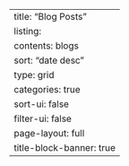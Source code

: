 ---
title: "Blog Posts"
listing:
  contents: blogs
  sort: "date desc"
  type: grid
  categories: true
  sort-ui: false
  filter-ui: false
page-layout: full
title-block-banner: true
---